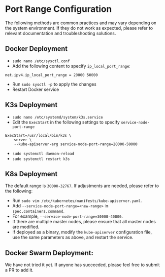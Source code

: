 # Port Range Configuration

The following methods are common practices and may vary depending on the system environment. If they do not work as expected, please refer to relevant documentation and troubleshooting solutions.

## Docker Deployment

- `sudo nano /etc/sysctl.conf`
- Add the following content to specify `ip_local_port_range`:

```
net.ipv4.ip_local_port_range = 20000 50000
```

- Run `sudo sysctl -p` to apply the changes
- Restart Docker service

## K3s Deployment

- `sudo nano /etc/systemd/system/k3s.service`
- Edit the `ExecStart` in the following settings to specify `service-node-port-range`

```
ExecStart=/usr/local/bin/k3s \
    server \
    --kube-apiserver-arg service-node-port-range=20000-50000
```

- `sudo systemctl daemon-reload`
- `sudo systemctl restart k3s`

## K8s Deployment

The default range is `30000-32767`. If adjustments are needed, please refer to the following:

- Run `sudo vim /etc/kubernetes/manifests/kube-apiserver.yaml`.
- Add `--service-node-port-range=<new-range>` in `spec.containers.command`.
- For example, `--service-node-port-range=30000-40000`.
- If there are multiple master nodes, please ensure that all master nodes are modified.
- If deployed as a binary, modify the `kube-apiserver` configuration file, use the same parameters as above, and restart the service.

## Docker Swarm Deployment:

We have not tried it yet. If anyone has succeeded, please feel free to submit a PR to add it.
